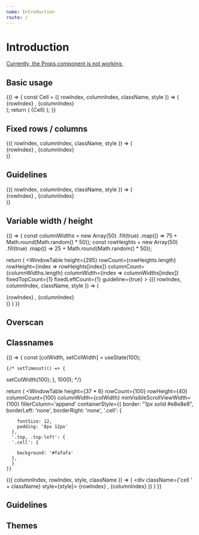 ```yaml
---
name: Introduction
route: /
---
```



# Introduction

<Props of={WindowTable} />

[Currently, the Props component is not working.](https://github.com/pedronauck/docz/issues/717)

## Basic usage

<Playground>
{() => {
  const Cell = ({ rowIndex, columnIndex, className, style }) => (
      <div className={className} style={style}>
        {rowIndex} , {columnIndex}
      </div>
    );
  return (
    <WindowTable
      height={295}ƒ
      rowCount={100}
      rowHeight={40}
      columnCount={100}
      columnWidth={100}
    >
    {Cell}
    </WindowTable>
  );
}}
</Playground>

## Fixed rows / columns

<Playground>
<WindowTable
  height={295}
  rowCount={100}
  rowHeight={40}
  columnCount={100}
  columnWidth={100}
  fixedTopCount={1}
  fixedLeftCount={1}
>
{({ rowIndex, columnIndex, className, style }) => (
  <div className={className} style={style}>
    {rowIndex} , {columnIndex}
  </div>
)}
</WindowTable>
</Playground>


## Guidelines

<Playground>
<WindowTable
  height={295}
  rowCount={100}
  rowHeight={40}
  columnCount={100}
  columnWidth={100}
  fixedTopCount={1}
  fixedLeftCount={1}
  guideline={true}
>
{({ rowIndex, columnIndex, className, style }) => (
  <div className={className} style={style}>
    {rowIndex} , {columnIndex}
  </div>
)}
</WindowTable>
</Playground>

## Variable width / height

<Playground>
{() => {
  const columnWidths = new Array(50)
    .fill(true)
    .map(() => 75 + Math.round(Math.random() * 50));
  const rowHeights = new Array(50)
    .fill(true)
    .map(() => 25 + Math.round(Math.random() * 50));

  return (
    <WindowTable
      height={295}
      rowCount={rowHeights.length}
      rowHeight={index => rowHeights[index]}
      columnCount={columnWidths.length}
      columnWidth={index => columnWidths[index]}
      fixedTopCount={1}
      fixedLeftCount={1}
      guideline={true}
    >
    {({ rowIndex, columnIndex, className, style }) => (
      <div className={className} style={style}>
        {rowIndex} , {columnIndex}
      </div>
    )}
    </WindowTable>
  )
}}
</Playground>

## Overscan


## Classnames



<Playground>
  {() => {
    const [colWidth, setColWidth] = useState(100);

    {/* setTimeout(() => {
setColWidth(100);
    }, 1000); */}

return (
  <WindowTable
    height={37 * 6}
    rowCount={100}
    rowHeight={40}
    columnCount={100}
    columnWidth={colWidth}
    minVisibleScrollViewWidth={100}
    fillerColumn='append'
    containerStyle={{
      border: "1px solid #e8e8e8",
      borderLeft: 'none',
      borderRight: 'none',
      '.cell': {
        
        fontSize: 12,
        padding: '8px 12px'
      },
      '.top, .top-left': {
      '.cell': {
        
        background: '#fafafa'
      },
      }
    }}
    
    
  >
  {({ columnIndex, rowIndex, style, className }) => (
    <div className={'cell ' + className} style={style}>
      {rowIndex} , {columnIndex}
    </div>
  )}
  </WindowTable>
)
  }}

</Playground>





## Guidelines



## Themes